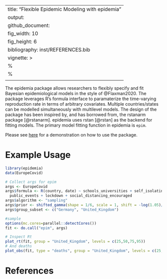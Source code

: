 
---
title: "Flexible Epidemic Modeling with epidemia"
output: 
  github_document:
    fig_width: 10
    fig_height: 6
bibliography: inst/REFERENCES.bib
vignette: >
  %\VignetteIndexEntry{README}
  %\VignetteEngine{knitr::rmarkdown}
  \usepackage[utf8]{inputenc}
---

The epidemia package allows researchers to flexibly 
specify and fit Bayesian epidemiological models in the style of 
@Flaxman2020. The package leverages R's formula interface to paramaterize the time-varying reproduction rate 
in terms of arbitrary covariates. Multiple countries/states can be modelled simultaneously with 
multilevel models. The design of the package has been inspired by, and has borrowed from, the rstanarm
package [@rstanarm]. epidemia uses rstan [@rstan] as the backend for fitting models.
The primary model fitting function in epidemia is `epim`.

Please see [here](/vignettes/introduction.md) for a demonstration on how to use the package. 

# Example Usage

```r
library(epidemia)
data(EuropeCovid)

# Collect args for epim
args <- EuropeCovid
args$formula <- R(country, date) ~ schools_universities + self_isolating_if_ill +
  public_events + lockdown + social_distancing_encouraged
args$algorithm <- "sampling"
args$prior <- shifted_gamma(shape = 1/6, scale = 1, shift = -log(1.05)/6)
args$group_subset <- c("Germany", "United_Kingdom")

#sample
options(mc.cores=parallel::detectCores())
fit <- do.call("epim", args)

# Inspect Rt
plot_rt(fit, group = "United_Kingdom", levels = c(25,50,75,95))
# And deaths
plot_obs(fit, type = "deaths", group = "United_Kingdom", levels = c(25,50,75,95))
```

# References
